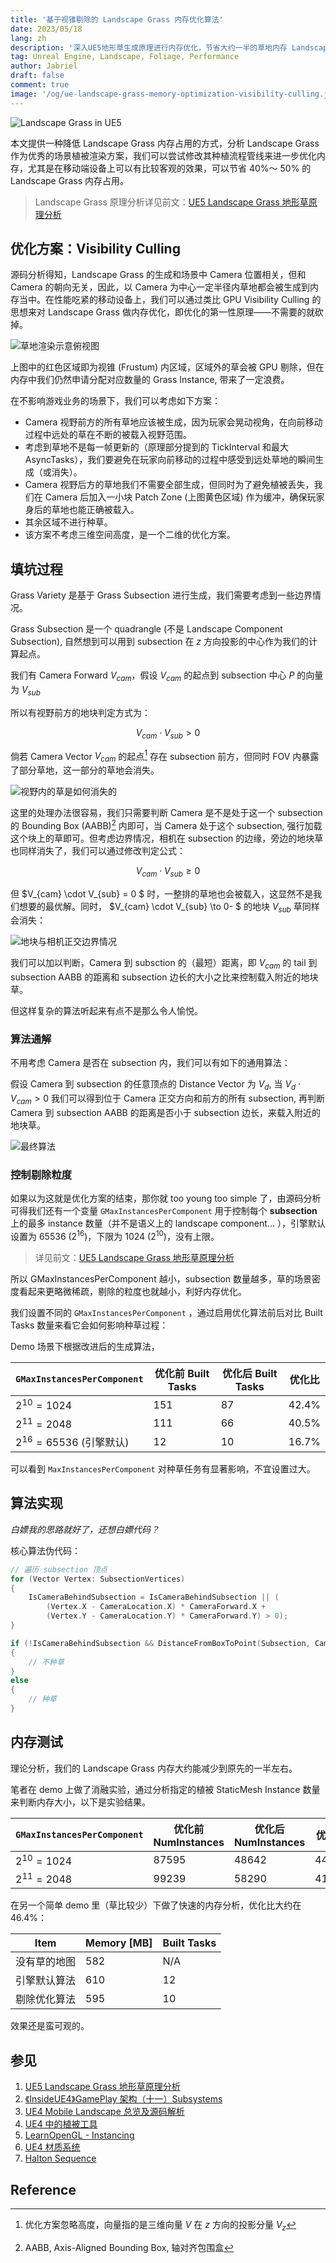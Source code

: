 ```yaml
---
title: '基于视锥剔除的 Landscape Grass 内存优化算法'
date: 2023/05/18
lang: zh
description: '深入UE5地形草生成原理进行内存优化，节省大约一半的草地内存 Landscape Grass memory pptimization by visibility culling'
tag: Unreal Engine, Landscape, Foliage, Performance
author: Jabriel
draft: false
comment: true
image: '/og/ue-landscape-grass-memory-optimization-visibility-culling.jpg'
---
```


![Landscape Grass in UE5](./landscaspe-grass-world.jpeg)

本文提供一种降低 Landscape Grass 内存占用的方式，分析 Landscape Grass 作为优秀的场景植被渲染方案，我们可以尝试修改其种植流程管线来进一步优化内存，尤其是在移动端设备上可以有比较客观的效果，可以节省 40%～ 50% 的 Landscape Grass 内存占用。

> Landscape Grass 原理分析详见前文：[UE5 Landscape Grass 地形草原理分析](/posts/a-look-under-the-hood-at-unreal-engine-landscape-grass)

## 优化方案：Visibility Culling

源码分析得知，Landscape Grass 的生成和场景中 Camera 位置相关，但和 Camera 的朝向无关，因此，以 Camera 为中心一定半径内草地都会被生成到内存当中。在性能吃紧的移动设备上，我们可以通过类比 GPU Visibility Culling 的思想来对 Landscape Grass 做内存优化，即优化的第一性原理——不需要的就砍掉。

![草地渲染示意俯视图](./mem-opt-overview.png)

上图中的红色区域即为视锥 (Frustum) 内区域，区域外的草会被 GPU 剔除，但在内存中我们仍然申请分配对应数量的 Grass Instance, 带来了一定浪费。

在不影响游戏业务的场景下，我们可以考虑如下方案：

-   Camera 视野前方的所有草地应该被生成，因为玩家会晃动视角，在向前移动过程中远处的草在不断的被载入视野范围。
-   考虑到草地不是每一帧更新的（原理部分提到的 TickInterval 和最大 AsyncTasks），我们要避免在玩家向前移动的过程中感受到远处草地的瞬间生成（或消失）。
-   Camera 视野后方的草地我们不需要全部生成，但同时为了避免植被丢失，我们在 Camera 后加入一小块 Patch Zone (上图黄色区域) 作为缓冲，确保玩家身后的草地也能正确被载入。
-   其余区域不进行种草。
-   该方案不考虑三维空间高度，是一个二维的优化方案。

## 填坑过程

Grass Variety 是基于 Grass Subsection 进行生成，我们需要考虑到一些边界情况。

Grass Subsection 是一个 quadrangle (不是 Landscape Component Subsection), 自然想到可以用到 subsection 在 $z$ 方向投影的中心作为我们的计算起点。

我们有 Camera Forward $V_{cam}$，假设 $V_{cam}$ 的起点到 subsection 中心 $P$ 的向量为 $V_{sub}$

所以有视野前方的地块判定方式为：

$$
V_{cam} \cdot V_{sub} > 0
$$

倘若 Camera Vector $V_{cam}$ 的起点[^vector3to2] 存在 subsection 前方，但同时 FOV 内暴露了部分草地，这一部分的草地会消失。

[^vector3to2]: 优化方案忽略高度，向量指的是三维向量 $V$ 在 $z$ 方向的投影分量 $V_{z}$

![视野内的草是如何消失的](./missing-grass.png)

这里的处理办法很容易，我们只需要判断 Camera 是不是处于这一个 subsection 的 Bounding Box (AABB)[^AABB] 内即可，当 Camera 处于这个 subsection, 强行加载这个块上的草即可。但考虑边界情况，相机在 subsection 的边缘，旁边的地块草也同样消失了，我们可以通过修改判定公式：

$$
V_{cam} \cdot V_{sub} \geq 0
$$

[^AABB]: AABB, Axis-Aligned Bounding Box, 轴对齐包围盒

但 $V_{cam} \cdot V_{sub} = 0 $ 时，一整排的草地也会被载入，这显然不是我们想要的最优解。同时， $V_{cam} \cdot V_{sub} \to 0- $ 的地块 $V_{sub}$ 草同样会消失：

![地块与相机正交边界情况](./grass-orthogonal.png)

我们可以加以判断，Camera 到 subsction 的（最短）距离，即 $V_{cam}$ 的 tail 到 subsection AABB 的距离和 subsection 边长的大小之比来控制载入附近的地块草。

但这样复杂的算法听起来有点不是那么令人愉悦。

### 算法通解

不用考虑 Camera 是否在 subsection 内，我们可以有如下的通用算法：

假设 Camera 到 subsection 的任意顶点的 Distance Vector 为 $V_{d}$, 当 $V_{d} \cdot V_{cam} > 0$ 我们可以得到位于 Camera 正交方向和前方的所有 subsection, 再判断 Camera 到 subsection AABB 的距离是否小于 subsection 边长，来载入附近的地块草。

![最终算法](./final-algorithm.png)

### 控制剔除粒度

如果以为这就是优化方案的结束，那你就 too young too simple 了，由源码分析可得我们还有一个变量 `GMaxInstancesPerComponent` 用于控制每个 **subsection** 上的最多 instance 数量（并不是语义上的 landscape component... ），引擎默认设置为 65536 ($2^{16}$)，下限为 1024 ($2^{10}$)，没有上限。

> 详见前文：[UE5 Landscape Grass 地形草原理分析](/posts/a-look-under-the-hood-at-unreal-engine-landscape-grass)

所以 GMaxInstancesPerComponent 越小，subsection 数量越多，草的场景密度看起来更略微稀疏，剔除的粒度也就越小，利好内存优化。

我们设置不同的 `GMaxInstancesPerComponent` ，通过启用优化算法前后对比 Built Tasks 数量来看它会如何影响种草过程：

Demo 场景下根据改进后的生成算法，

| `GMaxInstancesPerComponent` | 优化前 Built Tasks | 优化后 Built Tasks | 优化比 |
| --------------------------- | ------------------ | ------------------ | ------ |
| $2^{10}=1024$               | 151                | 87                 | 42.4%  |
| $2^{11}=2048$               | 111                | 66                 | 40.5%  |
| $2^{16}=65536$ (引擎默认)   | 12                 | 10                 | 16.7%  |

可以看到 `MaxInstancesPerComponent` 对种草任务有显著影响，不宜设置过大。

## 算法实现

_白嫖我的思路就好了，还想白嫖代码？_

核心算法伪代码：

```cpp showLineNumbers
// 遍历 subsection 顶点
for (Vector Vertex: SubsectionVertices)
{
	IsCameraBehindSubsection = IsCameraBehindSubsection || (
		(Vertex.X - CameraLocation.X) * CameraForward.X +
		(Vertex.Y - CameraLocation.Y) * CameraForward.Y) > 0);
}

if (!IsCameraBehindSubsection && DistanceFromBoxToPoint(Subsection, CameraLocation) > SubsectionWidth)
{
	// 不种草
}
else
{
	// 种草
}
```

## 内存测试

理论分析，我们的 Landscape Grass 内存大约能减少到原先的一半左右。

笔者在 demo 上做了消融实验，通过分析指定的植被 StaticMesh Instance 数量来判断内存大小，以下是实验结果。

| `GMaxInstancesPerComponent` | 优化前 NumInstances | 优化后 NumInstances | 优化比 |
| --------------------------- | ------------------- | ------------------- | ------ |
| $2^{10}=1024$               | 87595               | 48642               | 44.5%  |
| $2^{11}=2048$               | 99239               | 58290               | 41.3%  |

在另一个简单 demo 里（草比较少）下做了快速的内存分析，优化比大约在 46.4%：

| Item         | Memory [MB] | Built Tasks |
| ------------ | ----------- | ----------- |
| 没有草的地图 | 582         | N/A         |
| 引擎默认算法 | 610         | 12          |
| 剔除优化算法 | 595         | 10          |

效果还是蛮可观的。

## 参见

1. [UE5 Landscape Grass 地形草原理分析](/posts/a-look-under-the-hood-at-unreal-engine-landscape-grass)
2. [《InsideUE4》GamePlay 架构（十一）Subsystems](https://zhuanlan.zhihu.com/p/158717151)
3. [UE4 Mobile Landscape 总览及源码解析](https://zhuanlan.zhihu.com/p/144031549)
4. [UE4 中的植被工具](https://zhuanlan.zhihu.com/p/389430858)
5. [LearnOpenGL - Instancing](https://learnopengl.com/Advanced-OpenGL/Instancing)
6. [UE4 材质系统](https://papalqi.cn/ue4材质系统/)
7. [Halton Sequence](https://web.maths.unsw.edu.au/~josefdick/MCQMC_Proceedings/MCQMC_Proceedings_2012_Preprints/100_Keller_tutorial.pdf)

## Reference
